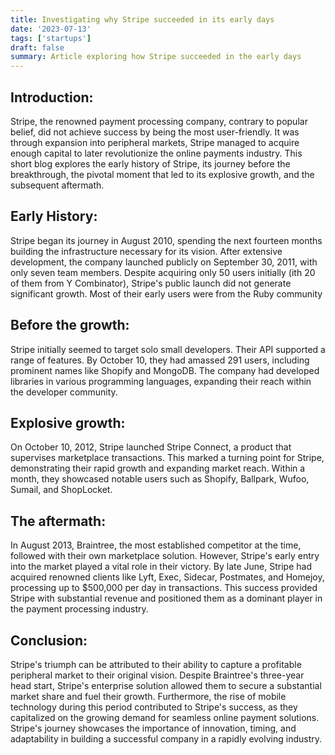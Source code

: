 ```yaml
---
title: Investigating why Stripe succeeded in its early days
date: '2023-07-13'
tags: ['startups']
draft: false
summary: Article exploring how Stripe succeeded in the early days
---
```


## Introduction:
Stripe, the renowned payment processing company, contrary to popular belief, did not achieve success by being the most user-friendly. It was through expansion into peripheral markets, Stripe managed to acquire enough capital to later revolutionize the online payments industry. This short blog explores the early history of Stripe, its journey before the breakthrough, the pivotal moment that led to its explosive growth, and the subsequent aftermath.

## Early History:
Stripe began its journey in August 2010, spending the next fourteen months building the infrastructure necessary for its vision. After extensive development, the company launched publicly on September 30, 2011, with only seven team members. Despite acquiring only 50 users initially (ith 20 of them from Y Combinator), Stripe's public launch did not generate significant growth. Most of their early users were from the Ruby community

## Before the growth:
Stripe initially seemed to target solo small developers. Their API supported a range of features.
By October 10, they had amassed 291 users, including prominent names like Shopify and MongoDB. The company had developed libraries in various programming languages, expanding their reach within the developer community.

## Explosive growth:
On October 10, 2012, Stripe launched Stripe Connect, a product that supervises marketplace transactions. This marked a turning point for Stripe, demonstrating their rapid growth and expanding market reach. Within a month, they showcased notable users such as Shopify, Ballpark, Wufoo, Sumail, and ShopLocket. 

## The aftermath:
In August 2013, Braintree, the most established competitor at the time, followed with their own marketplace solution. However, Stripe's early entry into the market played a vital role in their victory. By late June, Stripe had acquired renowned clients like Lyft, Exec, Sidecar, Postmates, and Homejoy, processing up to $500,000 per day in transactions. This success provided Stripe with substantial revenue and positioned them as a dominant player in the payment processing industry.

## Conclusion:
Stripe's triumph can be attributed to their ability to capture a profitable peripheral market to their original vision. Despite Braintree's three-year head start, Stripe's enterprise solution allowed them to secure a substantial market share and fuel their growth. Furthermore, the rise of mobile technology during this period contributed to Stripe's success, as they capitalized on the growing demand for seamless online payment solutions. Stripe's journey showcases the importance of innovation, timing, and adaptability in building a successful company in a rapidly evolving industry.
